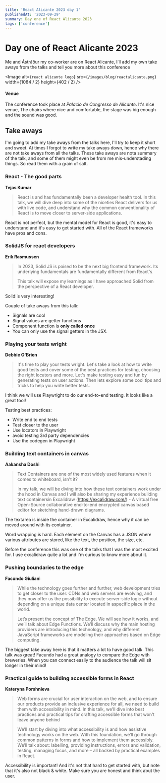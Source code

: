 ```yaml
---
title: 'React Alicante 2023 day 1'
publishedAt: '2023-09-29'
summary: Day one of React Alicante 2023
tags: ['conference']
---
```


# Day one of React Alicante 2023

Me and Ástráður my co-worker are on React Alicante, I'll add my own take aways from the talks and tell you more about this conference

<Image
	alt={`react alicante logo`}
	src={`/images/blog/reactalicante.png`}
	width={1084 / 2}
	height={402 / 2}
/>

#### Venue

The conference took place at _Palacio de Congresso de Alicante_. It's nice venue, The chairs where nice and comfortable, the stage was big enough and the sound was good.

## Take aways

I'm going to add my take aways from the talks here, I'll try to keep it short and sweet. At times I forgot to write my take aways down, hence why there are not take aways from all the talks.
These take aways are nota summary of the talk, and some of them might even be from me mis-understading things.
So read them with a grain of salt.

### React - The good parts

**Tejas Kumar**

> React is and has fundamentally been a developer health tool. In this talk, we will dive deep into some of the niceties React delivers for us with live code, and understand why the common conventionality of React is to move closer to server-side applications.

React is not perfect, but the mental model for React is good, it's easy to understand and it's easy to get started with. All of the React frameworks have pros and cons.

### SolidJS for react developers

**Erik Rasmussen**

> In 2023, Solid JS is poised to be the next big frontend framework. Its underlying fundamentals are fundamentally different from React's.
>
> This talk will expose my learnings as I have approached Solid from the perspective of a React developer.

Solid is very interesting!

Couple of take aways from this talk:

-   Signals are cool
-   Signal values are getter functions
-   Component function is **only called once**
-   You can only use the signal getters in the JSX.

### Playing your tests wright

**Debbie O'Brien**

> It's time to play your tests wright. Let's take a look at how to write good tests and cover some of the best practices for testing, choosing the right locators and more.
> Let's make testing easy and fun by generating tests on user actions.
> Then lets explore some cool tips and tricks to help you write better tests.

I think we will use Playwright to do our end-to-end testing. It looks like a great tool!

Testing best practices:

-   Write end to end tests
-   Test closer to the user
-   Use locators in Playwright
-   avoid testing 3rd party dependencies
-   Use the codegen in Playwright

### Building text containers in canvas

**Aakansha Doshi**

> Text Containers are one of the most widely used features when it comes to whiteboard, isn't it?
>
> In my talk, we will be diving into how these text containers work under the hood in Canvas and I will also be sharing my experience building text containersin Excalidraw (https://excalidraw.com/) - A virtual free Open-Source collaborative end-to-end encrypted canvas based editor for sketching hand-drawn diagrams.

The textarea is inside the container in Excalidraw, hence why it can be moved around with its container.

Word wrapping is hard.
Each element on the Canvas has a JSON where various attributes are stored, like the text, the position, the size, etc.

Before the conference this was one of the talks that I was the most excited for. I use excalidraw quite a lot and I'm curious to know more about it.

### Pushing boundaries to the edge

**Facundo Giuliani**

> While the technology goes further and further, web development tries to get closer to the user. CDNs and web servers are evolving, and they now offer us the possibility to execute server-side logic without depending on a unique data center located in aspecific place in the world.
>
> Let’s present the concept of The Edge. We will see how it works, and we’ll talk about Edge Functions. We’ll discuss why the main hosting providers are introducing this technology, and why different JavaScript frameworks are modeling their approaches based on Edge computing.

The biggest take away here is that it matters a lot to have good talk. This talk was great!
Facundo had a great analogy to compare the Edge with breweries.
When you can connect easily to the audience the talk will sit longer in their mind!

### Practical guide to building accessible forms in React

**Kateryna Porshnieva**

> Web forms are crucial for user interaction on the web, and to ensure our products provide an inclusive experience for all, we need to build them with accessibility in mind. In this talk, we'll dive into best practices and practical tips for crafting accessible forms that won't leave anyone behind
>
> We’ll start by diving into what accessibility is and how assistive technology works on the web. With this foundation, we’ll go through common patterns in forms and how to implement them accessibly. We’ll talk about: labelling, providing instructions, errors and validation, testing, managing focus, and more – all backed by practical examples in React.

Accessibility is important! And it's not that hard to get started with, but note that it's also not black & white.
Make sure you are honest and think abut the user.
